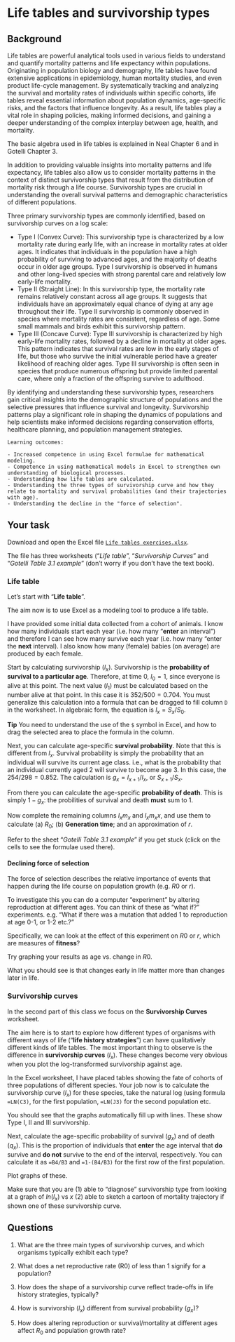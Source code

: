 # Life tables and survivorship types

## Background 

Life tables are powerful analytical tools used in various fields to understand and quantify mortality patterns and life expectancy within populations. Originating in population biology and demography, life tables have found extensive applications in epidemiology, human mortality studies, and even product life-cycle management. By systematically tracking and analyzing the survival and mortality rates of individuals within specific cohorts, life tables reveal essential information about population dynamics, age-specific risks, and the factors that influence longevity. As a result, life tables play a vital role in shaping policies, making informed decisions, and gaining a deeper understanding of the complex interplay between age, health, and mortality.

The basic algebra used in life tables is explained in Neal Chapter 6 and in Gotelli Chapter 3.

In addition to providing valuable insights into mortality patterns and life expectancy, life tables also allow us to consider mortality patterns in the context of distinct survivorship types that result from the distribution of mortality risk through a life course. Survivorship types are crucial in understanding the overall survival patterns and demographic characteristics of different populations.

Three primary survivorship types are commonly identified, based on survivorship curves on a log scale:

- Type I (Convex Curve): This survivorship type is characterized by a low mortality rate during early life, with an increase in mortality rates at older ages. It indicates that individuals in the population have a high probability of surviving to advanced ages, and the majority of deaths occur in older age groups. Type I survivorship is observed in humans and other long-lived species with strong parental care and relatively low early-life mortality.
- Type II (Straight Line): In this survivorship type, the mortality rate remains relatively constant across all age groups. It suggests that individuals have an approximately equal chance of dying at any age throughout their life. Type II survivorship is commonly observed in species where mortality rates are consistent, regardless of age. Some small mammals and birds exhibit this survivorship pattern.
- Type III (Concave Curve): Type III survivorship is characterized by high early-life mortality rates, followed by a decline in mortality at older ages. This pattern indicates that survival rates are low in the early stages of life, but those who survive the initial vulnerable period have a greater likelihood of reaching older ages. Type III survivorship is often seen in species that produce numerous offspring but provide limited parental care, where only a fraction of the offspring survive to adulthood.

By identifying and understanding these survivorship types, researchers gain critical insights into the demographic structure of populations and the selective pressures that influence survival and longevity. Survivorship patterns play a significant role in shaping the dynamics of populations and help scientists make informed decisions regarding conservation efforts, healthcare planning, and population management strategies.


```block
Learning outcomes: 

- Increased competence in using Excel formulae for mathematical modeling.
- Competence in using mathematical models in Excel to strengthen own understanding of biological processes.
- Understanding how life tables are calculated.
- Understanding the three types of survivorship curve and how they relate to mortality and survival probabilities (and their trajectories with age).
- Understanding the decline in the "force of selection".

```

## Your task

Download and open the Excel file [`Life tables exercises.xlsx`](https://www.dropbox.com/s/ox0rk05zdwzrmwy/Life%20tables%20exercises.xlsx?dl=1).

The file has three worksheets (“*Life table*”, “*Survivorship Curves*” and “*Gotelli
Table 3.1 example*” (don't worry if you don't have the text book).


### Life table

Let’s start with “**Life table**”.

The aim now is to use Excel as a modeling tool to produce a life table. 

I have provided some initial data collected from a cohort of animals. I know how many individuals start each year (i.e. how many “**enter** an interval”) and therefore I can see how many survive each year (i.e. how many “enter the **next** interval). I also know how many (female) babies (on average) are produced by each female.

Start by calculating survivorship ($l_x$). Survivorship is the **probability of survival to a particular age**. Therefore, at time 0, $l_0 = 1$, since everyone is alive at this point. The next value ($l_1$) must be calculated based on the number alive at that point. In this case it is $352/500 = 0.704$. You must generalize this calculation into a formula that can be dragged to fill column `D` in the worksheet. In algebraic form, the equation is $l_x = S_x/S_0$. 

**Tip** You need to understand the use of the `$` symbol in Excel, and how to drag the selected area to place the formula in the column.

Next, you can calculate age-specific **survival probability**. Note that this is different from $l_x$. Survival probability is simply the probability that an individual will survive its current age class. i.e., what is the probability that an individual currently aged 2 will survive to become age 3. In this case, the $254/298 = 0.852$. The calculation is $g_x = l_{x+1}/l_x$, or $S_{x+1}/S_x$.

From there you can calculate the age-specific **probability of death**. This is simply $1 - g_x$: the probilities of survival and death **must** sum to 1.

Now complete the remaining columns $l_x m_x$ and $l_x m_x x$, and use them to calculate (a) $R_0$; (b) **Generation time**; and an approximation of $r$.

Refer to the sheet “*Gotelli Table 3.1 example*” if you get stuck (click on the cells to see the formulae used there).

#### Declining force of selection

The force of selection describes the relative importance of events that happen during the life course on population growth (e.g. $R0$ or $r$). 

To investigate this you can do a computer "experiment" by altering reproduction at different ages. You can think of these as "what if?" experiments. e.g. "What if there was a mutation that added 1 to reproduction at age 0-1, or 1-2 etc.?" 

Specifically, we can look at the effect of this experiment on $R0$ or $r$, which are measures of **fitness**? 

Try graphing your results as age vs. change in $R0$. 

What you should see is that changes early in life matter more than changes later in life.



### Survivorship curves

In the second part of this class we focus on the **Survivorship Curves** worksheet.

The aim here is to start to explore how different types of organisms with different ways of life (“**life history strategies**”) can have qualitatively different kinds of life tables. The most important thing to observe is the difference in **survivorship curves** ($l_x$). These changes become very obvious when you plot the log-transformed survivorship against age.

In the Excel worksheet, I have placed tables showing the fate of cohorts of three populations of different species. Your job now is to calculate the survivorship curve ($l_x$) for these species, take the natural log (using formula `=LN(C3)`, for the first population, `=LN(J3)` for the second population etc.

You should see that the graphs automatically fill up with lines. These show Type I, II and III survivorship.

Next, calculate the age-specific probability of survival ($g_x$) and of death ($q_x$). This is the proportion of individuals that **enter** the age interval that **do** survive and **do not** survive to the end of the interval, respectively. You can calculate it as `=B4/B3` and `=1-(B4/B3)` for the first row of the first population. 

Plot graphs of these.

Make sure that you are (1) able to "diagnose" survivorship type from looking at a graph of $ln(l_x)$ vs $x$ (2) able to sketch a cartoon of mortality trajectory if shown one of these survivorship curve.


## Questions

1. What are the three main types of survivorship curves, and which organisms typically exhibit each type?

<!-- 
Type I curves indicate high survival in early life and high mortality at older ages (e.g., humans). Type II curves show constant mortality throughout life (e.g., birds). Type III curves represent high juvenile mortality with survivors living long lives (e.g., fish, plants).
--> 

2. What does a net reproductive rate (R0) of less than 1 signify for a population?

 <!-- An R0 of less than 1 indicates that, on average, each individual in the population is replaced by fewer than one offspring, suggesting that the population is declining over time. -->
 
3. How does the shape of a survivorship curve reflect trade-offs in life history strategies, typically? 

<!-- Type I curves suggest investment in offspring with low juvenile mortality, typical in species with fewer offspring and greater parental care. Type III curves reflect species that produce many offspring but provide little care, leading to high early mortality. -->

4. How is survivorship ($l_x$) different from survival probability ($g_x$)?

<!-- Survivorship (\(l_x\)) and survival probability (\(g_x\)) are related concepts in life tables, but they measure different aspects of survival in a population.

- **Survivorship (\(l_x\))**: This is the proportion of individuals that survive from birth (or the start of an age class) to a specific age class \(x\). It provides a cumulative measure of survival across multiple age classes. For example, if \(l_0 = 1\) (all individuals alive at birth), then \(l_1\) might be 0.8 (indicating that 80% of individuals survive to the first age class). \(l_x\) declines with increasing age as more individuals die.

- **Survival Probability (\(g_x\))**: This is the probability that an individual who is alive at age class \(x\) will survive to age class \(x+1\). It measures survival over a single time step, unlike survivorship, which is cumulative. For example, if 80% of individuals survive from age 1 to age 2, then \(g_1 = 0.8\).

In short, **survivorship** tracks the cumulative proportion of individuals surviving to a given age class, while **survival probability** reflects the likelihood of surviving just one more time step. \(l_x\) is cumulative across age classes, whereas \(g_x\) is specific to the transition from one age class to the next. -->

5. How does altering reproduction or survival/mortality at different ages affect $R_0$ and population growth rate?

<!-- 
   - Changes early in life have a larger impact on $R_0$ and population growth rate than changes later in life, due to the declining force of selection.-->